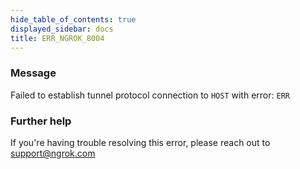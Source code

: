```yaml
---
hide_table_of_contents: true
displayed_sidebar: docs
title: ERR_NGROK_8004
---
```




### Message

Failed to establish tunnel protocol connection to `HOST` with error: `ERR`

<ErrorDetails error="err_ngrok_8004" />

### Further help

If you're having trouble resolving this error, please reach out to [support@ngrok.com](mailto:support@ngrok.com?subject=Help%20with%20ERR_NGROK_8004)
